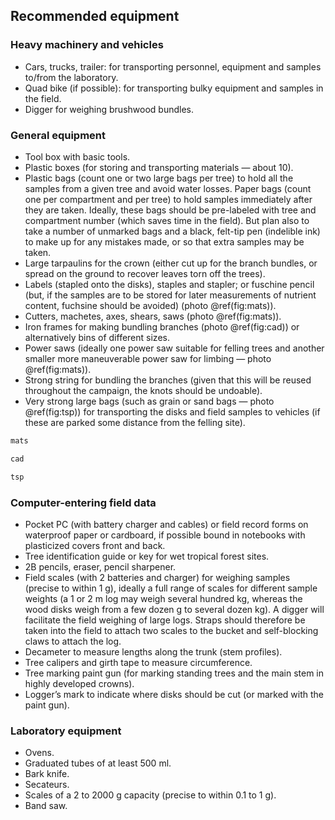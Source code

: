 
## Recommended equipment {#matos}

### Heavy machinery and vehicles

- Cars, trucks, trailer: for transporting personnel, equipment and samples to/from the laboratory.
- Quad bike (if possible): for transporting bulky equipment and samples in the field.
- Digger for weighing brushwood bundles.


### General equipment

- Tool box with basic tools.
- Plastic boxes (for storing and transporting materials --- about 10).
- Plastic bags (count one or two large bags per tree) to hold all the samples from a given tree and avoid water losses. Paper bags (count one per compartment and per tree) to hold samples immediately after they are taken. Ideally, these bags should be pre-labeled with tree and compartment number (which saves time in the field). But plan also to take a number of unmarked bags and a black, felt-tip pen (indelible ink) to make up for any mistakes made, or so that extra samples may be taken.
- Large tarpaulins for the crown (either cut up for the branch bundles, or spread on the ground to recover leaves torn off the trees).
- Labels (stapled onto the disks), staples and stapler; or fuschine pencil (but, if the samples are to be stored for later measurements of nutrient content, fuchsine should be avoided) (photo \@ref(fig:mats)).
- Cutters, machetes, axes, shears, saws (photo \@ref(fig:mats)).
- Iron frames for making bundling branches (photo \@ref(fig:cad)) or alternatively bins of different sizes.
- Power saws (ideally one power saw suitable for felling trees and another smaller more maneuverable power saw for limbing --- photo \@ref(fig:mats)).
- Strong string for bundling the branches (given that this will be reused throughout the campaign, the knots should be undoable).
- Very strong large bags (such as grain or sand bags --- photo \@ref(fig:tsp)) for transporting the disks and field samples to vehicles (if these are parked some distance from the felling site).

```r

mats

```


```r

cad

```

```r

tsp

```



### Computer-entering field data

- Pocket PC (with battery charger and cables) or field record forms on waterproof paper or cardboard, if possible bound in notebooks with plasticized covers front and back.
- Tree identification guide or key for wet tropical forest sites.
- 2B pencils, eraser, pencil sharpener.
- Field scales (with 2 batteries and charger) for weighing samples (precise to within 1\ g), ideally a full range of scales for different sample weights (a 1 or 2\ m log may weigh several hundred kg, whereas the wood disks weigh from a few dozen g to several dozen kg). A digger will facilitate the field weighing of large logs. Straps should therefore be taken into the field to attach two scales to the bucket and self-blocking claws to attach the log.
- Decameter to measure lengths along the trunk (stem profiles).
- Tree calipers and girth tape to measure circumference.
- Tree marking paint gun (for marking standing trees and the main stem in highly developed crowns).
- Logger's mark to indicate where disks should be cut (or marked with the paint gun).



### Laboratory equipment

- Ovens.
- Graduated tubes of at least 500 ml.
- Bark knife.
- Secateurs.
- Scales of a 2 to 2000\ g capacity (precise to within 0.1 to 1\ g).
- Band saw.

<!--------------------->
<!-- END SECTION 3.5 -->
<!--------------------->

